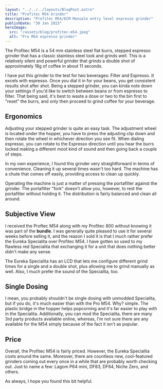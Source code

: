 ```yaml
---
layout: "../../../layouts/BlogPost.astro"
title: "Profitec M54 Grinder"
description: "Profitec M54/ECM Manuale entry level espresso grinder"
publishDate: "30 Jan 2023"
heroImage:
  src: "/assets/blog/profitec-m54.jpeg"
  alt: "Pro M54 espresso grinder"
---
```


The Profitec M54 is a 54 mm stainless steel flat burrs, stepped espresso grinder that has a classic stainless steel look and grinds well. This is a relatively silent and powerful grinder that grinds a double shot of approximately 18g of coffee in about 11 seconds.

I have put this grinder to the test for two beverages: Filter and Espresso. It excels with espresso. Once you dial it in for your beans, you get consistent results shot after shot. Being a stepped grinder, you can kinda note down your settings if you'd like to switch between beans or from espresso to filter. That being said, it's best to waste a dose or two to the bin first to "reset" the burrs, and only then proceed to grind coffee for your beverage.

## Ergonomics
Adjusting your stepped grinder is quite an easy task. The adjustment wheel is located under the hopper, you have to press the adjusting clip down and then rotate the wheel in whichever direction you see fit. When dialing espresso, you can rotate to the Espresso direction until you hear the burrs locked making a different moot kind of sound and then going back a couple of steps.

In my own experience, I found this grinder very straightforward in terms of convenience. Cleaning it up several times wasn't too hard. The machine has a chute that comes off easily, providing access to clean up quickly.

Operating the machine is just a matter of pressing the portafilter against the grinder. The portafilter "fork" doesn't allow you, however, to rest the portafilter without holding it. The distribution is fairly balanced and clean all around.

## Subjective View
I received the Proftec M54 along with my Profitec 800 without knowing it was part of the __bundle__. I was generally quite pleased to use it for several weeks before selling it, and the reason I sold it is that I much rather prefer the Eureka Specialita over Profitec M54. I have gotten so used to my flawless red Specialita that exchanging it for a unit that does nothing better didn't make any sense.

The Eureka Specialita has an LCD that lets me configure different grind times for a single and a double shot, plus allowing me to grind manually as well. Also, I much prefer the sound of the Specialita, too.

## Single Dosing 
I mean, you probably shouldn't be single dosing with unmodded Specialita, but if you do, it's much easier than with the Pro M54. Why? simple. The plastic bridge in the hopper helps popcorning and it's far easier to play with in the Specialita. Additionally, you can mod the Specialita, there are many 3rd party products available online, whereas, I'm not sure there are any available for the M54 simply because of the fact it isn't as popular.

## Price
Overall, the Profitec M54 is fairly priced. However, the Eureka Specialita costs around the same. Moreover, there are countless new, cool-featured grinders coming out every once in a while that are probably worth checking out. Just to name a few: Lagom P64 mini, DF83, DF64, Niche Zero, and others.

As always, I hope you found this bit helpful.